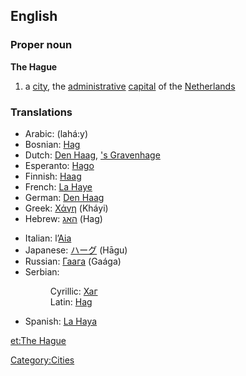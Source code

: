 ==English==
{{wikipedia}}
===Proper noun===
'''The Hague'''

# a [[city]], the [[administrative]] [[capital]] of the [[The Netherlands|Netherlands]]

===Translations===
{{top}}
*Arabic: {{ARchar|[[لاهاي]]}} (lahá:y) {{m}}
*Bosnian: [[Hag#Bosnian|Hag]] {{m}}
*Dutch: [[Den Haag]], [['s Gravenhage]]
*Esperanto: [[Hago]]
*Finnish: [[Haag]]
*French: [[La Haye]] {{f}}
*German: [[Den Haag]] {{m}}
*Greek: [[Χάγη]] (Kháyi) {{f}}
*Hebrew: [[האג]] (Hag)
{{mid}}
*Italian: l’[[Aia]] {{f}}
*Japanese: [[ハーグ]] (Hāgu)
*Russian: [[Гаага]] (Gaága) {{f}}
*Serbian:
*:Cyrillic: [[Хаг#Serbian|Хаг]] {{m}}
*:Latin: [[Hag#Serbian|Hag]] {{m}}
*Spanish: [[La Haya]] {{f}}
{{bottom}}

[[Category:Cities]]

[[et:The Hague]]